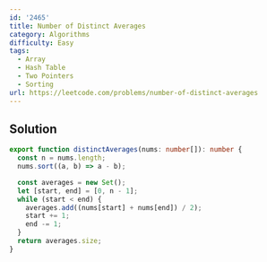 ```yaml
---
id: '2465'
title: Number of Distinct Averages
category: Algorithms
difficulty: Easy
tags:
  - Array
  - Hash Table
  - Two Pointers
  - Sorting
url: https://leetcode.com/problems/number-of-distinct-averages
---
```


## Solution

```typescript showLineNumbers
export function distinctAverages(nums: number[]): number {
  const n = nums.length;
  nums.sort((a, b) => a - b);

  const averages = new Set();
  let [start, end] = [0, n - 1];
  while (start < end) {
    averages.add((nums[start] + nums[end]) / 2);
    start += 1;
    end -= 1;
  }
  return averages.size;
}
```
